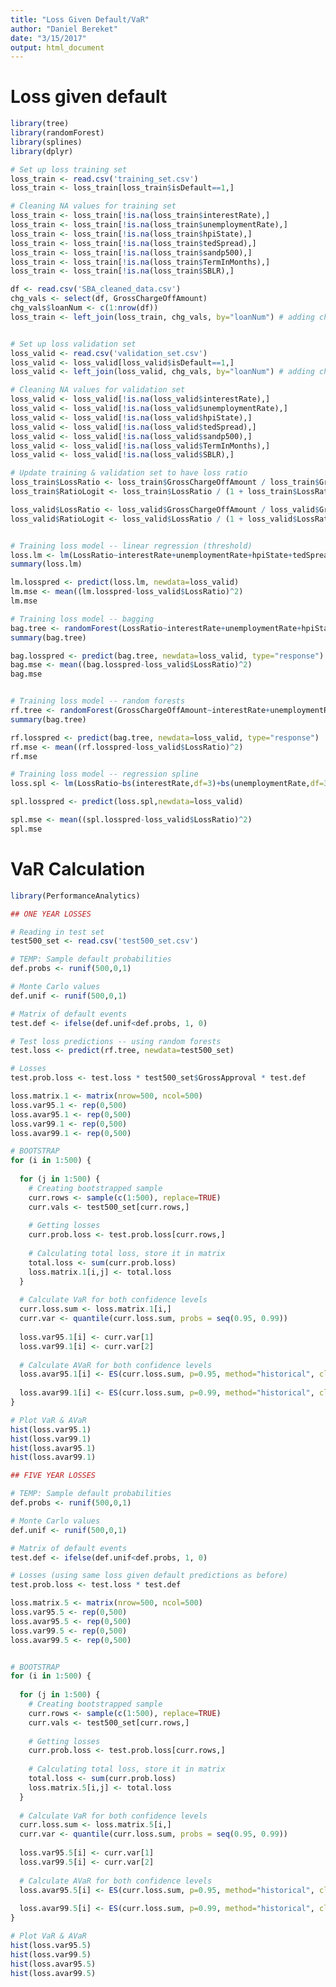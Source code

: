```yaml
---
title: "Loss Given Default/VaR"
author: "Daniel Bereket"
date: "3/15/2017"
output: html_document
---
```


# Loss given default

```r
library(tree)
library(randomForest)
library(splines)
library(dplyr)

# Set up loss training set
loss_train <- read.csv('training_set.csv')
loss_train <- loss_train[loss_train$isDefault==1,]

# Cleaning NA values for training set
loss_train <- loss_train[!is.na(loss_train$interestRate),]
loss_train <- loss_train[!is.na(loss_train$unemploymentRate),]
loss_train <- loss_train[!is.na(loss_train$hpiState),]
loss_train <- loss_train[!is.na(loss_train$tedSpread),]
loss_train <- loss_train[!is.na(loss_train$sandp500),]
loss_train <- loss_train[!is.na(loss_train$TermInMonths),]
loss_train <- loss_train[!is.na(loss_train$SBLR),]

df <- read.csv('SBA_cleaned_data.csv')
chg_vals <- select(df, GrossChargeOffAmount)
chg_vals$loanNum <- c(1:nrow(df))
loss_train <- left_join(loss_train, chg_vals, by="loanNum") # adding charge off values


# Set up loss validation set
loss_valid <- read.csv('validation_set.csv')
loss_valid <- loss_valid[loss_valid$isDefault==1,]
loss_valid <- left_join(loss_valid, chg_vals, by="loanNum") # adding charge off values

# Cleaning NA values for validation set
loss_valid <- loss_valid[!is.na(loss_valid$interestRate),]
loss_valid <- loss_valid[!is.na(loss_valid$unemploymentRate),]
loss_valid <- loss_valid[!is.na(loss_valid$hpiState),]
loss_valid <- loss_valid[!is.na(loss_valid$tedSpread),]
loss_valid <- loss_valid[!is.na(loss_valid$sandp500),]
loss_valid <- loss_valid[!is.na(loss_valid$TermInMonths),]
loss_valid <- loss_valid[!is.na(loss_valid$SBLR),]

# Update training & validation set to have loss ratio
loss_train$LossRatio <- loss_train$GrossChargeOffAmount / loss_train$GrossApproval
loss_train$RatioLogit <- loss_train$LossRatio / (1 + loss_train$LossRatio)

loss_valid$LossRatio <- loss_valid$GrossChargeOffAmount / loss_valid$GrossApproval
loss_valid$RatioLogit <- loss_valid$LossRatio / (1 + loss_valid$LossRatio)


# Training loss model -- linear regression (threshold)
loss.lm <- lm(LossRatio~interestRate+unemploymentRate+hpiState+tedSpread+sandp500+TermInMonths, data=loss_train,na.action=na.exclude)
summary(loss.lm)

lm.losspred <- predict(loss.lm, newdata=loss_valid)
lm.mse <- mean((lm.losspred-loss_valid$LossRatio)^2)
lm.mse

# Training loss model -- bagging
bag.tree <- randomForest(LossRatio~interestRate+unemploymentRate+hpiState+tedSpread+sandp500+TermInMonths, data=loss_train, mtry=8, ntree=30)
summary(bag.tree)

bag.losspred <- predict(bag.tree, newdata=loss_valid, type="response")
bag.mse <- mean((bag.losspred-loss_valid$LossRatio)^2)
bag.mse


# Training loss model -- random forests
rf.tree <- randomForest(GrossChargeOffAmount~interestRate+unemploymentRate+hpiState+tedSpread+sandp500+TermInMonths, data=loss_train, mtry=3, ntree=30)
summary(bag.tree)

rf.losspred <- predict(bag.tree, newdata=loss_valid, type="response")
rf.mse <- mean((rf.losspred-loss_valid$LossRatio)^2)
rf.mse

# Training loss model -- regression spline
loss.spl <- lm(LossRatio~bs(interestRate,df=3)+bs(unemploymentRate,df=3)+bs(hpiState,df=3)+bs(tedSpread,df=3)+bs(sandp500,df=3)+bs(TermInMonths,df=3),data=loss_train)

spl.losspred <- predict(loss.spl,newdata=loss_valid)

spl.mse <- mean((spl.losspred-loss_valid$LossRatio)^2)
spl.mse


```

# VaR Calculation

```r
library(PerformanceAnalytics)

## ONE YEAR LOSSES

# Reading in test set
test500_set <- read.csv('test500_set.csv')

# TEMP: Sample default probabilities
def.probs <- runif(500,0,1)

# Monte Carlo values
def.unif <- runif(500,0,1)

# Matrix of default events
test.def <- ifelse(def.unif<def.probs, 1, 0)

# Test loss predictions -- using random forests
test.loss <- predict(rf.tree, newdata=test500_set)

# Losses
test.prob.loss <- test.loss * test500_set$GrossApproval * test.def

loss.matrix.1 <- matrix(nrow=500, ncol=500)
loss.var95.1 <- rep(0,500)
loss.avar95.1 <- rep(0,500)
loss.var99.1 <- rep(0,500)
loss.avar99.1 <- rep(0,500)

# BOOTSTRAP
for (i in 1:500) {
  
  for (j in 1:500) {
    # Creating bootstrapped sample
    curr.rows <- sample(c(1:500), replace=TRUE)
    curr.vals <- test500_set[curr.rows,]
    
    # Getting losses
    curr.prob.loss <- test.prob.loss[curr.rows,]
    
    # Calculating total loss, store it in matrix
    total.loss <- sum(curr.prob.loss)
    loss.matrix.1[i,j] <- total.loss
  }
  
  # Calculate VaR for both confidence levels
  curr.loss.sum <- loss.matrix.1[i,]
  curr.var <- quantile(curr.loss.sum, probs = seq(0.95, 0.99))
  
  loss.var95.1[i] <- curr.var[1]
  loss.var99.1[i] <- curr.var[2]
  
  # Calculate AVaR for both confidence levels
  loss.avar95.1[i] <- ES(curr.loss.sum, p=0.95, method="historical", clean="none", portfolio_method="single")
  
  loss.avar99.1[i] <- ES(curr.loss.sum, p=0.99, method="historical", clean="none", portfolio_method="single")
}

# Plot VaR & AVaR
hist(loss.var95.1)
hist(loss.var99.1)
hist(loss.avar95.1)
hist(loss.avar99.1)

## FIVE YEAR LOSSES

# TEMP: Sample default probabilities
def.probs <- runif(500,0,1)

# Monte Carlo values
def.unif <- runif(500,0,1)

# Matrix of default events
test.def <- ifelse(def.unif<def.probs, 1, 0)

# Losses (using same loss given default predictions as before)
test.prob.loss <- test.loss * test.def

loss.matrix.5 <- matrix(nrow=500, ncol=500)
loss.var95.5 <- rep(0,500)
loss.avar95.5 <- rep(0,500)
loss.var99.5 <- rep(0,500)
loss.avar99.5 <- rep(0,500)


# BOOTSTRAP
for (i in 1:500) {
  
  for (j in 1:500) {
    # Creating bootstrapped sample
    curr.rows <- sample(c(1:500), replace=TRUE)
    curr.vals <- test500_set[curr.rows,]
    
    # Getting losses
    curr.prob.loss <- test.prob.loss[curr.rows,]
    
    # Calculating total loss, store it in matrix
    total.loss <- sum(curr.prob.loss)
    loss.matrix.5[i,j] <- total.loss
  }
  
  # Calculate VaR for both confidence levels
  curr.loss.sum <- loss.matrix.5[i,]
  curr.var <- quantile(curr.loss.sum, probs = seq(0.95, 0.99))
  
  loss.var95.5[i] <- curr.var[1]
  loss.var99.5[i] <- curr.var[2]
  
  # Calculate AVaR for both confidence levels
  loss.avar95.5[i] <- ES(curr.loss.sum, p=0.95, method="historical", clean="none", portfolio_method="single")
  
  loss.avar99.5[i] <- ES(curr.loss.sum, p=0.99, method="historical", clean="none", portfolio_method="single")
}

# Plot VaR & AVaR
hist(loss.var95.5)
hist(loss.var99.5)
hist(loss.avar95.5)
hist(loss.avar99.5)

```





